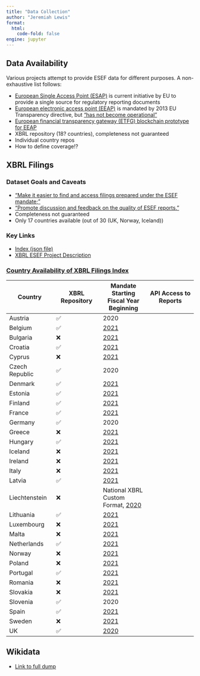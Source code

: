 ```yaml
---
title: "Data Collection"
author: "Jeremiah Lewis"
format:
  html:
    code-fold: false
engine: jupyter
---
```


## Data Availability {#sec-data-availability}

Various projects attempt to provide ESEF data for different purposes. A non-exhaustive list follows:

- [European Single Access Point (ESAP)][esap] is current initiative by EU to provide a single source for regulatory reporting documents
- [European electronic access point (EEAP)][eu_comission_reporting_transparency_directive] is mandated by 2013 EU Transparency directive, but ["has not become operational"][eu_comission_reporting_transparency_directive]
- [European financial transparency gateway (ETFG) blockchain prototype for EEAP][eeap_prototype]
- XBRL repository (18? countries), completeness not guaranteed
- Individual country repos
- How to define coverage!?


## XBRL Filings

### Dataset Goals and Caveats

- ["Make it easier to find and access filings prepared under the ESEF mandate;"][xbrl_esef_repo_about]
- ["Promote discussion and feedback on the quality of ESEF reports."][xbrl_esef_repo_about]
- Completeness not guaranteed
- Only 17 countries available (out of 30 (UK, Norway, Iceland))

### Key Links

- [Index (json file)][xbrl_esef_repo_index]
- [XBRL ESEF Project Description][xbrl_esef_repo_blog]



### [Country Availability of XBRL Filings Index](https://filings.xbrl.org/about.html)

| Country | XBRL Repository | Mandate Starting Fiscal Year Beginning | API Access to Reports |
| -- | -- | -- | -- |
| Austria | ✅ | 2020 | |
| Belgium | ✅ | [2021][esef_postponement_index] | |
| Bulgaria | ❌ | [2021][esef_postponement_index] | |
| Croatia | ✅ | [2021][esef_postponement_index] | |
| Cyprus | ❌ | [2021][esef_postponement_index] | |
| Czech Republic | ✅ | 2020 | |
| Denmark | ✅ | [2021][esef_postponement_index] | | |
| Estonia | ✅ | [2021][esef_postponement_index] | |
| Finland | ✅ | [2021][esef_postponement_index] | |
| France | ✅ | [2021][esef_postponement_index] | |
| Germany | ✅ | 2020 | |
| Greece | ❌ | [2021][esef_postponement_index] | |
| Hungary | ✅ | [2021][esef_postponement_index] | |
| Iceland | ❌ | [2021][parseport_index] | |
| Ireland | ❌ | [2021][esef_postponement_index] | |
| Italy | ❌ | [2021][esef_postponement_index] | |
| Latvia | ✅ | [2021][esef_postponement_index] | |
| Liechtenstein | ❌ | National XBRL Custom Format, [2020][xbrl_liechtenstein] | |
| Lithuania | ✅ | [2021][esef_postponement_index] | |
| Luxembourg | ❌ | [2021][esef_postponement_index] | |
| Malta | ❌ | [2021][esef_postponement_index] | |
| Netherlands | ✅ | [2021][esef_postponement_index] | |
| Norway | ❌ | [2021][parseport_index] | |
| Poland | ❌ | [2021][esef_postponement_index] | |
| Portugal | ✅ | [2021][esef_postponement_index] | |
| Romania | ❌ | [2021][esef_postponement_index] | |
| Slovakia | ❌ | [2021][esef_postponement_index] | |
| Slovenia | ✅ | 2020 | |
| Spain | ✅ | [2021][esef_postponement_index] | |
| Sweden | ❌ | [2021][esef_postponement_index] | |
| UK | ✅ | [2020][uk_implementation_legal] | |

## Wikidata

- [Link to full dump][wikidata_complete_json]

[xbrl_esef_repo_index]: https://filings.xbrl.org/index.json
[xbrl_esef_repo_blog]: https://www.xbrl.org/news/xbrl-international-launches-filings-xbrl-org-for-esef-filings/
[xbrl_esef_repo_about]: https://filings.xbrl.org/about.html
[uk_implementation_legal]: https://www.gov.uk/government/publications/european-single-electronic-format-esef-regulation-requirements-the-governments-position/the-uk-governments-position-on-the-effect-of-the-esef-regulation-on-the-directors-sign-off-of-accounts-of-uk-incorporated-users
[eu_comission_reporting_transparency_directive]: https://ec.europa.eu/info/business-economy-euro/company-reporting-and-auditing/company-reporting/transparency-requirements-listed-companies_en
[eeap_prototype]: https://eftg.eu/
[esef_postponement_index]: https://ec.europa.eu/info/publications/201211-esef-postponement_en
[parseport_index]: https://parseport.com/esef-postponement-information/
[xbrl_liechtenstein]: https://www.fma-li.li/de/aufsicht/bereich-versicherungen-und-vorsorgeeinrichtungen/versicherungsunternehmen/meldewesen-xbrl/nationale-xbrl-taxonomie.html
[esap]: https://ec.europa.eu/info/consultations/finance-2021-european-single-access-point_en
[wikidata_complete_json]: https://dumps.wikimedia.org/wikidatawiki/entities/
